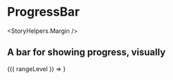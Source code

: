 

<Meta title="Components|ProgressBars" />

# ProgressBar

<StoryHelpers.Margin />

## A bar for showing progress, visually

<Preview>
  <Story name="ProgressBar">
    <div>
      <StoryHelpers.StateSlider label="ProgressBar" defaultState={50}>
        {({ rangeLevel }) => <ProgressBar progress={rangeLevel} />}
      </StoryHelpers.StateSlider>
    </div>
  </Story>
</Preview>

<Props of={Buttons.Blank} />
